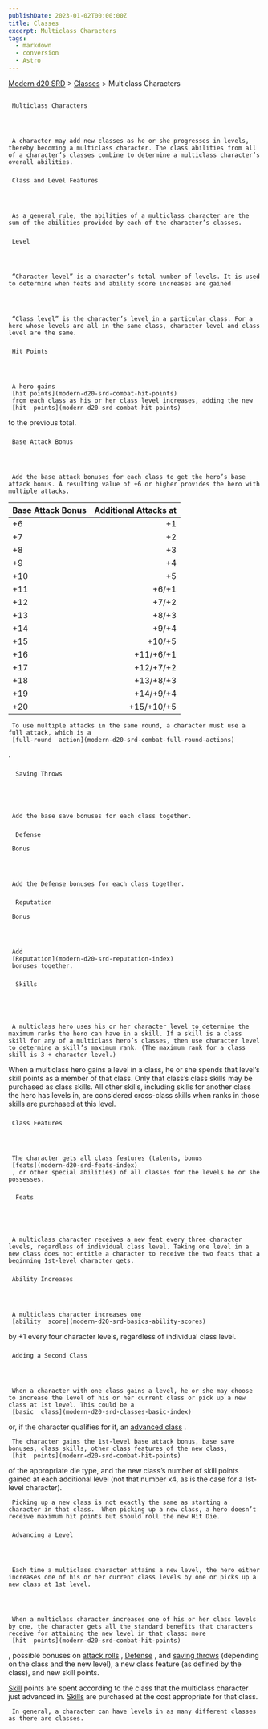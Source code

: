 ```yaml
---
publishDate: 2023-01-02T00:00:00Z
title: Classes
excerpt: Multiclass Characters
tags:
  - markdown
  - conversion
  - Astro
---
```


[Modern d20 SRD](/#modernD20) > [Classes](modern-d20-srd-classes-index) > Multiclass Characters

##

     Multiclass Characters




     A character may add new classes as he or she progresses in levels, thereby becoming a multiclass character. The class abilities from all of a character’s classes combine to determine a multiclass character’s overall abilities.

###

     Class and Level Features




     As a general rule, the abilities of a multiclass character are the sum of the abilities provided by each of the character’s classes.

###

     Level




     “Character level” is a character’s total number of levels. It is used to determine when feats and ability score increases are gained




     “Class level” is the character’s level in a particular class. For a hero whose levels are all in the same class, character level and class level are the same.

###

     Hit Points




     A hero gains
     [hit points](modern-d20-srd-combat-hit-points)
     from each class as his or her class level increases, adding the new
     [hit  points](modern-d20-srd-combat-hit-points)
to the previous total.

###

     Base Attack Bonus




     Add the base attack bonuses for each class to get the hero’s base attack bonus. A resulting value of +6 or higher provides the hero with multiple attacks.

| Base Attack Bonus | Additional Attacks at |
| :---------------- | --------------------: |
| +6                |                    +1 |
| +7                |                    +2 |
| +8                |                    +3 |
| +9                |                    +4 |
| +10               |                    +5 |
| +11               |                 +6/+1 |
| +12               |                 +7/+2 |
| +13               |                 +8/+3 |
| +14               |                 +9/+4 |
| +15               |                +10/+5 |
| +16               |             +11/+6/+1 |
| +17               |             +12/+7/+2 |
| +18               |             +13/+8/+3 |
| +19               |             +14/+9/+4 |
| +20               |            +15/+10/+5 |

     To use multiple attacks in the same round, a character must use a full attack, which is a
     [full-round  action](modern-d20-srd-combat-full-round-actions)
.

###

      Saving Throws





     Add the base save bonuses for each class together.

###

      Defense

     Bonus




     Add the Defense bonuses for each class together.

###

      Reputation

     Bonus




     Add
     [Reputation](modern-d20-srd-reputation-index)
     bonuses together.

###

      Skills





     A multiclass hero uses his or her character level to determine the maximum ranks the hero can have in a skill. If a skill is a class skill for any of a multiclass hero’s classes, then use character level to determine a skill’s maximum rank. (The maximum rank for a class skill is 3 + character level.)

When a multiclass hero gains a level in a class, he or she spends that level’s skill points as a member of that class. Only that class’s class skills may be purchased as class skills. All other skills, including skills for another class the hero has levels in, are considered cross-class skills when ranks in those skills are purchased at this level.

###

     Class Features




     The character gets all class features (talents, bonus
     [feats](modern-d20-srd-feats-index)
     , or other special abilities) of all classes for the levels he or she possesses.

###

      Feats





     A multiclass character receives a new feat every three character levels, regardless of individual class level. Taking one level in a new class does not entitle a character to receive the two feats that a beginning 1st-level character gets.

###

     Ability Increases




     A multiclass character increases one
     [ability  score](modern-d20-srd-basics-ability-scores)
by +1 every four character levels, regardless of individual class level.

###

     Adding a Second Class




     When a character with one class gains a level, he or she may choose to increase the level of his or her current class or pick up a new class at 1st level. This could be a
     [basic  class](modern-d20-srd-classes-basic-index)
or, if the character qualifies for it, an
[advanced class](modern-d20-srd-classes-advanced-index)
.

     The character gains the 1st-level base attack bonus, base save bonuses, class skills, other class features of the new class,
     [hit  points](modern-d20-srd-combat-hit-points)
of the appropriate die type, and the new class’s number of skill points gained at each additional level (not that number x4, as is the case for a 1st-level character).

     Picking up a new class is not exactly the same as starting a character in that class.  When picking up a new class, a hero doesn’t receive maximum hit points but should roll the new Hit Die.

###

     Advancing a Level




     Each time a multiclass character attains a new level, the hero either increases one of his or her current class levels by one or picks up a new class at 1st level.




     When a multiclass character increases one of his or her class levels by one, the character gets all the standard benefits that characters receive for attaining the new level in that class: more
     [hit  points](modern-d20-srd-combat-hit-points)
, possible bonuses on
[attack rolls](modern-d20-srd-combat-attack-roll)
,
[Defense](modern-d20-srd-combat-defense)
, and
[saving throws](modern-d20-srd-basics-saving-throws)
(depending on the class and the new level), a new class feature (as defined by the class), and new skill points.

[Skill](modern-d20-srd-skills-index)
points are spent according to the class that the multiclass character just advanced in.
[Skills](modern-d20-srd-skills-index)
are purchased at the cost appropriate for that class.

     In general, a character can have levels in as many different classes as there are classes.
